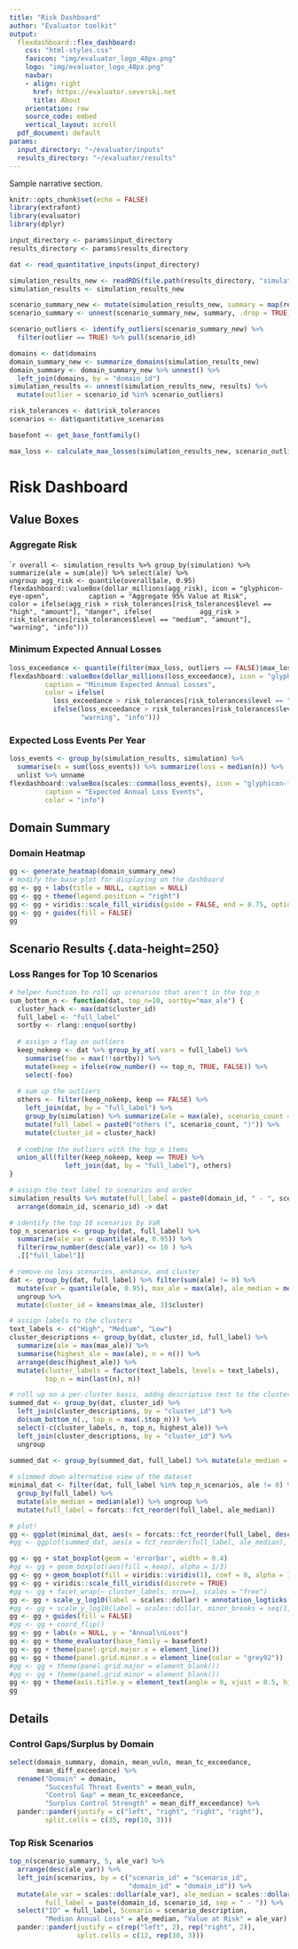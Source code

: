 ```yaml
---
title: "Risk Dashboard"
author: "Evaluator toolkit"
output:
  flexdashboard::flex_dashboard:
    css: "html-styles.css"
    favicon: "img/evaluator_logo_48px.png"
    logo: "img/evaluator_logo_48px.png"
    navbar:
    - align: right
      href: https://evaluator.severski.net
      title: About
    orientation: row
    source_code: embed
    vertical_layout: scroll
  pdf_document: default
params:
  input_directory: "~/evaluator/inputs"
  results_directory: "~/evaluator/results"
---
```


Sample narrative section.

```r
knitr::opts_chunk$set(echo = FALSE) 
library(extrafont)
library(evaluator)
library(dplyr)

input_directory <- params$input_directory
results_directory <- params$results_directory
```

```r
dat <- read_quantitative_inputs(input_directory)

simulation_results_new <- readRDS(file.path(results_directory, "simulation_results.Rds"))
simulation_results <- simulation_results_new

scenario_summary_new <- mutate(simulation_results_new, summary = map(results, summarize_scenario)) 
scenario_summary <- unnest(scenario_summary_new, summary, .drop = TRUE)

scenario_outliers <- identify_outliers(scenario_summary_new) %>% 
  filter(outlier == TRUE) %>% pull(scenario_id)

domains <- dat$domains
domain_summary_new <- summarize_domains(simulation_results_new)
domain_summary <- domain_summary_new %>% unnest() %>% 
  left_join(domains, by = "domain_id")
simulation_results <- unnest(simulation_results_new, results) %>% 
  mutate(outlier = scenario_id %in% scenario_outliers)

risk_tolerances <- dat$risk_tolerances
scenarios <- dat$quantitative_scenarios
```

```r
basefont <- get_base_fontfamily()
```

```r
max_loss <- calculate_max_losses(simulation_results_new, scenario_outliers)
```

Risk Dashboard
=======================================================================

Value Boxes
-----------------------------------------------------------------------

### Aggregate Risk

````r
overall <- simulation_results %>% group_by(simulation) %>% 
                     summarize(ale = sum(ale)) %>% select(ale) %>%
                     ungroup
agg_risk <- quantile(overall$ale, 0.95)
flexdashboard::valueBox(dollar_millions(agg_risk), icon = "glyphicon-eye-open",
         caption = "Aggregate 95% Value at Risk",
         color = ifelse(agg_risk > risk_tolerances[risk_tolerances$level == "high", "amount"], "danger", ifelse(
           agg_risk > risk_tolerances[risk_tolerances$level == "medium", "amount"], "warning", "info")))
```

### Minimum Expected Annual Losses

```r
loss_exceedance <- quantile(filter(max_loss, outliers == FALSE)$max_loss, .2)
flexdashboard::valueBox(dollar_millions(loss_exceedance), icon = "glyphicon-warning-sign",
         caption = "Minimum Expected Annual Losses",
         color = ifelse(
           loss_exceedance > risk_tolerances[risk_tolerances$level == "high", "amount"], "danger", 
           ifelse(loss_exceedance > risk_tolerances[risk_tolerances$level == "medium", "amount"], 
                  "warning", "info")))
```

### Expected Loss Events Per Year

```r
loss_events <- group_by(simulation_results, simulation) %>% 
  summarise(n = sum(loss_events)) %>% summarize(loss = median(n)) %>% 
  unlist %>% unname
flexdashboard::valueBox(scales::comma(loss_events), icon = "glyphicon-flag",
         caption = "Expected Annual Loss Events",
         color = "info")

```

Domain Summary {data-height=150}
-----------------------------------------------------------------------

### Domain Heatmap {.no-padding}

```r
gg <- generate_heatmap(domain_summary_new)
# modify the base plot for displaying on the dashboard
gg <- gg + labs(title = NULL, caption = NULL)
gg <- gg + theme(legend.position = "right")
gg <- gg + viridis::scale_fill_viridis(guide = FALSE, end = 0.75, option = "D")
gg <- gg + guides(fill = FALSE)
gg
```

Scenario Results {.data-height=250}
-----------------------------------------------------------------------

### Loss Ranges for Top 10 Scenarios {.no-padding}

```r
# helper function to roll up scenarios that aren't in the top_n
sum_bottom_n <- function(dat, top_n=10, sortby="max_ale") {
  cluster_hack <- max(dat$cluster_id)
  full_label <- "full_label"
  sortby <- rlang::enquo(sortby)
  
  # assign a flag on outliers
  keep_nokeep <- dat %>% group_by_at(.vars = full_label) %>% 
    summarise(foo = max(!!sortby)) %>% 
    mutate(keep = ifelse(row_number() <= top_n, TRUE, FALSE)) %>% 
    select(-foo)
  
  # sum up the outliers
  others <- filter(keep_nokeep, keep == FALSE) %>% 
    left_join(dat, by = "full_label") %>% 
    group_by(simulation) %>% summarize(ale = max(ale), scenario_count = n()) %>% 
    mutate(full_label = paste0("others (", scenario_count, ")")) %>% 
    mutate(cluster_id = cluster_hack)
  
  # combine the outliers with the top_n items
  union_all(filter(keep_nokeep, keep == TRUE) %>% 
              left_join(dat, by = "full_label"), others)
}

# assign the text label to scenarios and order
simulation_results %>% mutate(full_label = paste0(domain_id, " - ", scenario_id)) %>% 
  arrange(domain_id, scenario_id) -> dat 

# identify the top 10 scenarios by VaR
top_n_scenarios <- group_by(dat, full_label) %>% 
  summarize(ale_var = quantile(ale, 0.95)) %>% 
  filter(row_number(desc(ale_var)) <= 10 ) %>% 
  .[["full_label"]]

# remove no loss scenarios, enhance, and cluster
dat <- group_by(dat, full_label) %>% filter(sum(ale) != 0) %>% 
  mutate(var = quantile(ale, 0.95), max_ale = max(ale), ale_median = median(ale)) %>% 
  ungroup %>% 
  mutate(cluster_id = kmeans(max_ale, 3)$cluster)

# assign labels to the clusters
text_labels <- c("High", "Medium", "Low")
cluster_descriptions <- group_by(dat, cluster_id, full_label) %>% 
  summarize(ale = max(max_ale)) %>% 
  summarise(highest_ale = max(ale), n = n()) %>% 
  arrange(desc(highest_ale)) %>% 
  mutate(cluster_labels = factor(text_labels, levels = text_labels),
         top_n = min(last(n), n))

# roll up on a per-cluster basis, addng descriptive text to the cluster
summed_dat <- group_by(dat, cluster_id) %>% 
  left_join(cluster_descriptions, by = "cluster_id") %>% 
  do(sum_bottom_n(., top_n = max(.$top_n))) %>% 
  select(-c(cluster_labels, n, top_n, highest_ale)) %>% 
  left_join(cluster_descriptions, by = "cluster_id") %>% 
  ungroup

summed_dat <- group_by(summed_dat, full_label) %>% mutate(ale_median = median(ale))
  
# slimmed down alternative view of the dataset
minimal_dat <- filter(dat, full_label %in% top_n_scenarios, ale != 0) %>% 
  group_by(full_label) %>% 
  mutate(ale_median = median(ale)) %>% ungroup %>% 
  mutate(full_label = forcats::fct_reorder(full_label, ale_median))

# plot!
gg <- ggplot(minimal_dat, aes(x = forcats::fct_reorder(full_label, desc(ale_median)), y = ale + 1))
#gg <- ggplot(summed_dat, aes(x = fct_reorder(full_label, ale_median), y = ale))

gg <- gg + stat_boxplot(geom = 'errorbar', width = 0.4)
#gg <- gg + geom_boxplot(aes(fill = keep), alpha = 1/3)
gg <- gg + geom_boxplot(fill = viridis::viridis(1), coef = 0, alpha = 1/3, outlier.shape = NA)
gg <- gg + viridis::scale_fill_viridis(discrete = TRUE)
#gg <- gg + facet_wrap(~ cluster_labels, nrow=1, scales = "free")
gg <- gg + scale_y_log10(label = scales::dollar) + annotation_logticks()
#gg <- gg + scale_y_log10(label = scales::dollar, minor_breaks = seq(1, max(gg$data$ale), 100000))
gg <- gg + guides(fill = FALSE)
#gg <- gg + coord_flip()
gg <- gg + labs(x = NULL, y = "Annual\nLoss") 
gg <- gg + theme_evaluator(base_family = basefont)
gg <- gg + theme(panel.grid.major.x = element_line())
gg <- gg + theme(panel.grid.minor.x = element_line(color = "grey92"))
#gg <- gg + theme(panel.grid.major = element_blank())
#gg <- gg + theme(panel.grid.minor = element_blank())
gg <- gg + theme(axis.title.y = element_text(angle = 0, vjust = 0.5, hjust = 0))
gg
```


Details
-----------------------------------------------------------------------

### Control Gaps/Surplus by Domain

```r
select(domain_summary, domain, mean_vuln, mean_tc_exceedance, 
       mean_diff_exceedance) %>% 
  rename("Domain" = domain, 
         "Succesful Threat Events" = mean_vuln,
         "Control Gap" = mean_tc_exceedance,
         "Surplus Control Strength" = mean_diff_exceedance) %>% 
  pander::pander(justify = c("left", "right", "right", "right"), 
         split.cells = c(35, rep(10, 3)))
```

### Top Risk Scenarios

```r
top_n(scenario_summary, 5, ale_var) %>% 
  arrange(desc(ale_var)) %>% 
  left_join(scenarios, by = c("scenario_id" = "scenario_id", 
                              "domain_id" = "domain_id")) %>%
  mutate(ale_var = scales::dollar(ale_var), ale_median = scales::dollar(ale_median),
         full_label = paste(domain_id, scenario_id, sep = " - ")) %>% 
  select("ID" = full_label, Scenario = scenario_description, 
         "Median Annual Loss" = ale_median, "Value at Risk" = ale_var) %>% 
  pander::pander(justify = c(rep("left", 2), rep("right", 2)), 
                 split.cells = c(12, rep(30, 3)))
```
